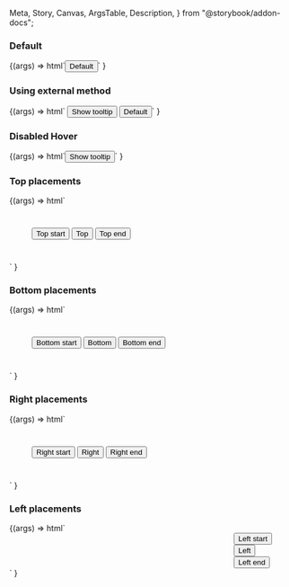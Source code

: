   Meta,
  Story,
  Canvas,
  ArgsTable,
  Description,
} from "@storybook/addon-docs";

<Meta title="Web Components/Tooltip" component="ic-tooltip" />

<Description markdown={readme} />

### Default

<Canvas>
  <Story name="Default" height="100px">
    {(args) =>
      html`<ic-tooltip
        label="This is a description of the button"
        target="test-button-default"
        ><button
          id="test-button-default"
          aria-describedby="ic-tooltip-test-button-default"
        >
          Default
        </button></ic-tooltip
      >`
    }
  </Story>
</Canvas>

### Using external method

<Canvas>
  <Story name="Using external method" height="100px">
    {(args) =>
      html`<script>
          let display = true;
          document
            .querySelector("#clickMe")
            .addEventListener("click", handleDisplay);
          const tooltip = document.querySelector("ic-tooltip");
          function handleDisplay() {
            tooltip.displayTooltip(display, true);
            display = !display;
          }
        </script>
        <button id="clickMe">Show tooltip</button>
        <ic-tooltip
          label="This is a description of the button"
          target="test-button-default"
          ><button
            id="test-button-default"
            aria-describedby="ic-tooltip-test-button-default"
          >
            Default
          </button></ic-tooltip
        >`
    }
  </Story>
</Canvas>

### Disabled Hover

<Canvas>
  <Story name="Disabled Hover" height="100px">
    {(args) =>
      html`<ic-tooltip
        label="This shows 'Code' has been copied"
        target="test-button-disable-hover"
        disable-hover="true"
        ><button
          id="test-button-disable-hover"
          aria-describedby="ic-tooltip-test-button-disable-hover"
          onclick="navigator.clipboard.writeText('Code')"
        >
          Show tooltip
        </button></ic-tooltip
      >`
    }
  </Story>
</Canvas>

### Top placements

<Canvas>
  <Story name="Top placements">
    {(args) =>
      html` <div style="margin: 40px">
        <ic-tooltip
          placement="top-start"
          label="This is a description of the button"
          target="test-button-top-start"
        >
          <button
            id="test-button-top-start"
            aria-describedby="ic-tooltip-test-button-top-start"
          >
            Top start
          </button>
        </ic-tooltip>
        <ic-tooltip
          placement="top"
          label="This is a description of the button"
          target="test-button-top"
        >
          <button
            id="test-button-top"
            aria-describedby="ic-tooltip-test-button-top"
          >
            Top
          </button>
        </ic-tooltip>
        <ic-tooltip
          placement="top-end"
          label="This is a description of the button"
          target="test-button-top-end"
        >
          <button
            id="test-button-top-end"
            aria-describedby="ic-tooltip-test-button-top-end"
          >
            Top end
          </button></ic-tooltip
        >
      </div>`
    }
  </Story>
</Canvas>

### Bottom placements

<Canvas>
  <Story name="Bottom placements">
    {(args) =>
      html` <div style="margin: 40px">
        <ic-tooltip
          placement="bottom-start"
          label="This is a description of the button"
          target="test-button-bottom-start"
        >
          <button
            id="test-button-bottom-start"
            aria-describedby="ic-tooltip-test-button-bottom-start"
          >
            Bottom start
          </button>
        </ic-tooltip>
        <ic-tooltip
          placement="bottom"
          label="This is a description of the button"
          target="test-button-bottom"
        >
          <button
            id="test-button-bottom"
            aria-describedby="ic-tooltip-test-button-bottom"
          >
            Bottom
          </button>
        </ic-tooltip>
        <ic-tooltip
          placement="bottom-end"
          label="This is a description of the button"
          target="test-button-bottom-end"
        >
          <button
            id="test-button-bottom-end"
            aria-describedby="ic-tooltip-test-button-bottom-end"
          >
            Bottom end
          </button></ic-tooltip
        >
      </div>`
    }
  </Story>
</Canvas>

### Right placements

<Canvas>
  <Story name="Right placements">
    {(args) =>
      html` <div style="margin: 40px">
        <ic-tooltip
          placement="right-start"
          label="This is a description of the button"
          target="test-button-right-start"
        >
          <button
            id="test-button-right-start"
            aria-describedby="ic-tooltip-test-button-right-start"
          >
            Right start
          </button>
        </ic-tooltip>
        <ic-tooltip
          placement="right"
          label="This is a description of the button"
          target="test-button-right"
        >
          <button
            id="test-button-right"
            aria-describedby="ic-tooltip-test-button-right"
          >
            Right
          </button>
        </ic-tooltip>
        <ic-tooltip
          placement="right-end"
          label="This is a description of the button"
          target="test-button-right-end"
        >
          <button
            id="test-button-right-end"
            aria-describedby="ic-tooltip-test-button-right-end"
          >
            Right end
          </button></ic-tooltip
        >
      </div>`
    }
  </Story>
</Canvas>

### Left placements

<Canvas>
  <Story name="Left placements">
    {(args) =>
      html` <div style="margin-left: 400px">
        <ic-tooltip
          placement="left-start"
          label="This is a description of the button"
          target="test-button-left-start"
        >
          <button
            id="test-button-left-start"
            aria-describedby="ic-tooltip-test-button-left-start"
          >
            Left start
          </button>
        </ic-tooltip>
        <ic-tooltip
          placement="left"
          label="This is a description of the button"
          target="test-button-left"
        >
          <button
            id="test-button-left"
            aria-describedby="ic-tooltip-test-button-left"
          >
            Left
          </button>
        </ic-tooltip>
        <ic-tooltip
          placement="left-end"
          label="This is a description of the button"
          target="test-button-left-end"
        >
          <button
            id="test-button-left-end"
            aria-describedby="ic-tooltip-test-button-left-end"
          >
            Left end
          </button></ic-tooltip
        >
      </div>`
    }
  </Story>
</Canvas>
